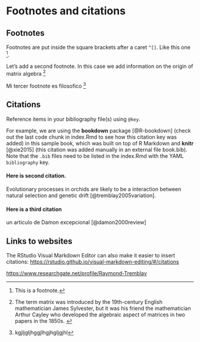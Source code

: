 # Footnotes and citations 

## Footnotes

Footnotes are put inside the square brackets after a caret `^[]`. Like this one ^[This is a footnote.]. 


Let's add a second footnote. In this case we add information on the origin of matrix algebra ^[The term matrix was introduced by the 19th-century English mathematician James Sylvester, but it was his friend the mathematician Arthur Cayley who developed the algebraic aspect of matrices in two papers in the 1850s. ]

Mi tercer footnote es filosofico ^[kgjljgljhggjlhgjhgljgjhl]


## Citations

Reference items in your bibliography file(s) using `@key`.

For example, we are using the **bookdown** package [@R-bookdown] (check out the last code chunk in index.Rmd to see how this citation key was added) in this sample book, which was built on top of R Markdown and **knitr** [@xie2015] (this citation was added manually in an external file book.bib). 
Note that the `.bib` files need to be listed in the index.Rmd with the YAML `bibliography` key.


#### Here is second citation. 

Evolutionary processes in orchids are likely to be a interaction between natural selection and genetic drift [@tremblay2005variation]. 

#### Here is a third citation

un articulo de Damon excepcional [@damon2000review]

## Links to websites


The RStudio Visual Markdown Editor can also make it easier to insert citations: <https://rstudio.github.io/visual-markdown-editing/#/citations>

<https://www.researchgate.net/profile/Raymond-Tremblay>




